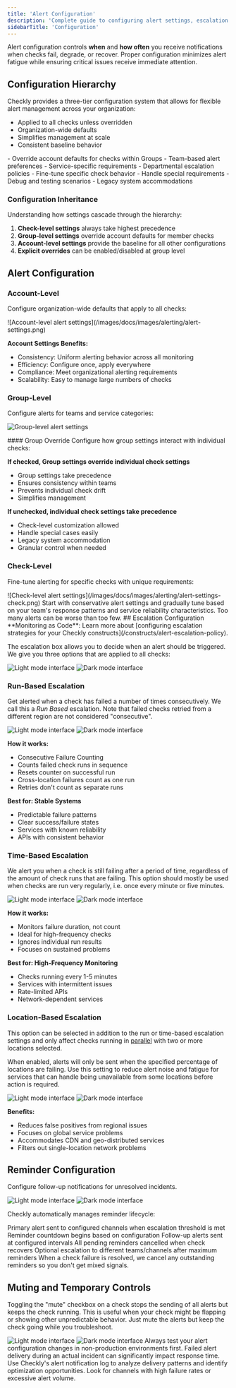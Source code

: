 ```yaml
---
title: 'Alert Configuration'
description: 'Complete guide to configuring alert settings, escalation strategies, retry mechanisms, and threshold alerting in Checkly for optimal incident response.'
sidebarTitle: 'Configuration'
---
```




Alert configuration controls **when** and **how often** you receive notifications when checks fail, degrade, or recover. Proper configuration minimizes alert fatigue while ensuring critical issues receive immediate attention.

## Configuration Hierarchy

Checkly provides a three-tier configuration system that allows for flexible alert management across your organization:
<Accordion title="Account Level">
- Applied to all checks unless overridden
- Organization-wide defaults
- Simplifies management at scale
- Consistent baseline behavior
</Accordion>

<Accordion title="Group Level">
- Override account defaults for checks within Groups
- Team-based alert preferences
- Service-specific requirements
- Departmental escalation policies
</Accordion>

<Accordion title="Check Level">
- Fine-tune specific check behavior
- Handle special requirements
- Debug and testing scenarios
- Legacy system accommodations
</Accordion>

<Note>

### Configuration Inheritance
Understanding how settings cascade through the hierarchy:

1. **Check-level settings** always take highest precedence
2. **Group-level settings** override account defaults for member checks
3. **Account-level settings** provide the baseline for all other configurations
4. **Explicit overrides** can be enabled/disabled at group level

</Note>

## Alert Configuration

### Account-Level

Configure organization-wide defaults that apply to all checks:

<Frame>
![Account-level alert settings](/images/docs/images/alerting/alert-settings.png)
</Frame>


**Account Settings Benefits:**

- Consistency: Uniform alerting behavior across all monitoring
- Efficiency: Configure once, apply everywhere
- Compliance: Meet organizational alerting requirements
- Scalability: Easy to manage large numbers of checks


### Group-Level

Configure alerts for teams and service categories:

![Group-level alert settings](/images/docs/images/alerting/alert-settings-group.png)

<Note>
#### Group Override
Configure how group settings interact with individual checks:

**If checked, Group settings override individual check settings**
- Group settings take precedence
- Ensures consistency within teams
- Prevents individual check drift
- Simplifies management

**If unchecked, individual check settings take precedence**
- Check-level customization allowed
- Handle special cases easily
- Legacy system accommodation
- Granular control when needed

</Note>

### Check-Level

Fine-tune alerting for specific checks with unique requirements:

<Frame>
![Check-level alert settings](/images/docs/images/alerting/alert-settings-check.png)
</Frame>

<Note>
Start with conservative alert settings and gradually tune based on your team's response patterns and service reliability characteristics. Too many alerts can be worse than too few.

</Note>
## Escalation Configuration

<Tip>
**Monitoring as Code**: Learn more about [configuring escalation strategies for your Checkly constructs](/constructs/alert-escalation-policy).
</Tip>

The escalation box allows you to decide when an alert should be triggered. We give you three options that are applied to all checks:


<Frame>
      <img 
        className="block dark:hidden" 
        src="/images/next/alerts-escalation-light.png" 
        alt="Light mode interface"
      />
      <img 
        className="hidden dark:block" 
        src="/images/next/alerts-escalation-dark.png" 
        alt="Dark mode interface"
      />
    </Frame>


### Run-Based Escalation
Get alerted when a check has failed a number of times consecutively. We call this a *Run Based* escalation. Note that failed checks retried
from a different region are not considered "consecutive".
<Frame>
      <img 
        className="block dark:hidden" 
        src="/images/next/alerts-run-escalation-light.png" 
        alt="Light mode interface"
      />
      <img 
        className="hidden dark:block" 
        src="/images/next/alerts-run-escalation-dark.png" 
        alt="Dark mode interface"
      />
    </Frame>


**How it works:**
- Consecutive Failure Counting
- Counts failed check runs in sequence
- Resets counter on successful run
- Cross-location failures count as one run
- Retries don't count as separate runs

**Best for: Stable Systems**
- Predictable failure patterns
- Clear success/failure states
- Services with known reliability
- APIs with consistent behavior



### Time-Based Escalation
We alert you when a check is still failing after a period of time, regardless of the amount of check runs that are failing.
This option should mostly be used when checks are run very regularly, i.e. once every minute or five minutes.

<Frame>
      <img 
        className="block dark:hidden" 
        src="/images/next/alerts-duration-light.png" 
        alt="Light mode interface"
      />
      <img 
        className="hidden dark:block" 
        src="/images/next/alerts-duration-dark.png" 
        alt="Dark mode interface"
      />
    </Frame>

**How it works:**
- Monitors failure duration, not count
- Ideal for high-frequency checks
- Ignores individual run results
- Focuses on sustained problems

**Best for: High-Frequency Monitoring**
- Checks running every 1-5 minutes
- Services with intermittent issues
- Rate-limited APIs
- Network-dependent services


### Location-Based Escalation
This option can be selected in addition to the run or time-based escalation settings and only affect checks running in [parallel](/docs/monitoring/global-locations/#parallel) with two or more locations selected. 

When enabled, alerts will only be sent when the specified percentage of locations are failing. Use this setting to reduce alert noise and fatigue for services that can handle being unavailable from some locations before action is required. 


<Frame>
      <img 
        className="block dark:hidden" 
        src="/images/next/alerts-location-escalation-light.png" 
        alt="Light mode interface"
      />
      <img 
        className="hidden dark:block" 
        src="/images/next/alerts-location-escalation-dark.png" 
        alt="Dark mode interface"
      />
    </Frame>

**Benefits:**
  - Reduces false positives from regional issues
  - Focuses on global service problems
  - Accommodates CDN and geo-distributed services
  - Filters out single-location network problems

## Reminder Configuration

Configure follow-up notifications for unresolved incidents.


<Frame>
      <img 
        className="block dark:hidden" 
        src="/images/next/alerts-reminder-light.png" 
        alt="Light mode interface"
      />
      <img 
        className="hidden dark:block" 
        src="/images/next/alerts-reminder-dark.png" 
        alt="Dark mode interface"
      />
    </Frame>

Checkly automatically manages reminder lifecycle:

<Steps>
<Step title="Initial Alert Sent">
Primary alert sent to configured channels when escalation threshold is met
</Step>

<Step title="Reminder Timer Starts">
Reminder countdown begins based on configuration
</Step>

<Step title="Reminder Notifications">
Follow-up alerts sent at configured intervals
</Step>

<Step title="Automatic Cancellation">
All pending reminders cancelled when check recovers
</Step>

<Step title="Escalation Handling">
Optional escalation to different teams/channels after maximum reminders
</Step>
</Steps>

<Note>
When a check failure is resolved, we cancel any outstanding reminders so you don't get mixed signals.
</Note>

## Muting and Temporary Controls

Toggling the "mute" checkbox on a check stops the sending of all alerts but keeps the check running. This is useful when
your check might be flapping or showing other unpredictable behavior. Just mute the alerts but keep the check going while
you troubleshoot.

<Frame>
      <img 
        className="block dark:hidden" 
        src="/images/next/alerts-muted-light.png" 
        alt="Light mode interface"
      />
      <img 
        className="hidden dark:block" 
        src="/images/next/alerts-muted-dark.png" 
        alt="Dark mode interface"
      />
    </Frame>




<Warning>
Always test your alert configuration changes in non-production environments first. Failed alert delivery during an actual incident can significantly impact response time.
</Warning>

<Tip>
Use Checkly's alert notification log to analyze delivery patterns and identify optimization opportunities. Look for channels with high failure rates or excessive alert volume.
</Tip>
